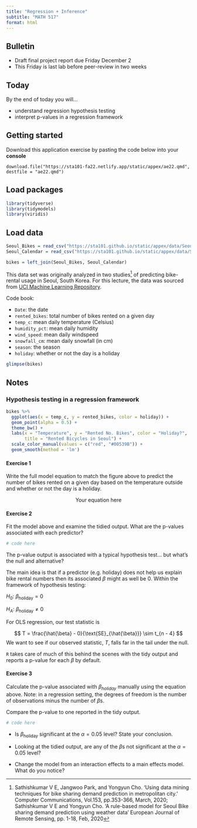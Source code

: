 ```yaml
---
title: "Regression + Inference"
subtitle: "MATH 517"
format: html
---
```


## Bulletin

- Draft final project report due Friday December 2
- This Friday is last lab before peer-review in two weeks

## Today

By the end of today you will...

- understand regression hypothesis testing
- interpret p-values in a regression framework

## Getting started

Download this application exercise by pasting the code below into your **console**

```
download.file("https://sta101-fa22.netlify.app/static/appex/ae22.qmd",
destfile = "ae22.qmd")
```

## Load packages

```r
library(tidyverse)
library(tidymodels)
library(viridis)
```

## Load data

```r
Seoul_Bikes = read_csv("https://sta101.github.io/static/appex/data/Seoul_Bikes.csv") 
Seoul_Calendar = read_csv("https://sta101.github.io/static/appex/data/Seoul_Calendar.csv")

bikes = left_join(Seoul_Bikes, Seoul_Calendar)
```

This data set was originally analyzed in two studies^[Sathishkumar V E, Jangwoo Park, and Yongyun Cho. 'Using data mining techniques for bike sharing demand prediction in metropolitan city.' Computer Communications, Vol.153, pp.353-366, March, 2020; Sathishkumar V E and Yongyun Cho. 'A rule-based model for Seoul Bike sharing demand prediction using weather data' European Journal of Remote Sensing, pp. 1-18, Feb, 2020] of predicting bike-rental usage in Seoul, South Korea. For this lecture, the data was sourced from [UCI Machine Learning Repository](https://archive.ics.uci.edu).

Code book:

- `Date`: the date
- `rented_bikes`: total number of bikes rented on a given day
- `temp_c`: mean daily temperature (Celsius)
-  `humidity_pct`: mean daily humidity
- `wind_speed`: mean daily windspeed
- `snowfall_cm`: mean daily snowfall (in cm)
- `season`: the season
- `holiday`: whether or not the day is a holiday

```r
glimpse(bikes)
```

## Notes

### Hypothesis testing in a regression framework


```r
bikes %>%
  ggplot(aes(x = temp_c, y = rented_bikes, color = holiday)) +
  geom_point(alpha = 0.5) +
  theme_bw() +
  labs(x = "Temperature", y = "Rented No. Bikes", color = "Holiday?",
       title = "Rented Bicycles in Seoul") +
  scale_color_manual(values = c("red", "#00539B")) +
  geom_smooth(method = 'lm')
```

#### Exercise 1

Write the full model equation to match the figure above to predict the number of bikes rented on a given day based on the temperature outside and whether or not the day is a holiday.


$$
\text{Your equation here}
$$


#### Exercise 2

Fit the model above and examine the tidied output. What are the p-values associated with each predictor?

```r
# code here
```

The p-value output is associated with a typical hypothesis test... but what's the null and alternative?

The main idea is that if a predictor (e.g. holiday) does not help us explain bike rental numbers then its associated $\beta$ might as well be 0. Within the framework of hypothesis testing:

$H_0$: $\beta_{\text{holiday}} = 0$

$H_A:$ $\beta_{\text{holiday}} \neq 0$

For OLS regression, our test statistic is 

$$
T = \frac{\hat{\beta} - 0}{\text{SE}_{\hat{\beta}}} \sim t_{n - 4}
$$
We want to see if our observed statistic, $T$, falls far in the tail under the null.

`R` takes care of much of this behind the scenes with the tidy output and reports a p-value for each $\beta$ by default.

#### Exercise 3

Calculate the p-value associated with $\beta_{holiday}$ manually using the equation above. Note: in a regression setting, the degrees of freedom is the number of observations minus the number of $\beta$s.

Compare the p-value to one reported in the tidy output.

```r
# code here
```

- Is $\beta_{\text{holiday}}$ significant at the $\alpha = 0.05$ level? State your conclusion.

- Looking at the tidied output, are any of the $\beta$s not significant at the $\alpha = 0.05$ level?

- Change the model from an interaction effects to a main effects model. What do you notice?

